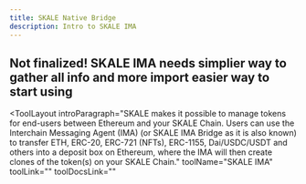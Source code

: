 ```yaml
---
title: SKALE Native Bridge
description: Intro to SKALE IMA
---
```



## Not finalized! SKALE IMA needs simplier way to gather all info and more import easier way to start using

<ToolLayout
    introParagraph="SKALE makes it possible to manage tokens for end-users between Ethereum and your SKALE Chain. Users can use the Interchain Messaging Agent (IMA) (or SKALE IMA Bridge as it is also known) to transfer ETH, ERC-20, ERC-721 (NFTs), ERC-1155, Dai/USDC/USDT and others into a deposit box on Ethereum, where the IMA will then create clones of the token(s) on your SKALE Chain."
    toolName="SKALE IMA"
    toolLink=""
    toolDocsLink=""
>

<Tabs>
<TabItem label="SKALE IMA Bridge">
</TabItem>
<TabItem label="SKALE IMA Library">
<IMAJS/>
</TabItem>
<TabItem label="UI Bridge Implementation">
</TabItem>
<TabItem label="Bridge Widget">
<METAPORT/>
</TabItem>
</Tabs>

</ToolLayout>